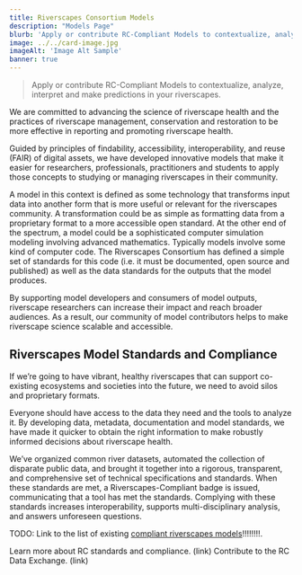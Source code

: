 ```yaml
---
title: Riverscapes Consortium Models
description: "Models Page"
blurb: 'Apply or contribute RC-Compliant Models to contextualize, analyze, interpret and make predictions in your riverscapes.'
image: ../../card-image.jpg
imageAlt: 'Image Alt Sample'
banner: true
---
```


> Apply or contribute RC-Compliant Models to contextualize, analyze, interpret and make predictions in your riverscapes.

We are committed to advancing the science of riverscape health and the practices of riverscape management, conservation and restoration to be more effective in reporting and promoting riverscape health. 
 
Guided by principles of findability, accessibility, interoperability, and reuse (FAIR) of digital assets, we have developed innovative models that make it easier for researchers, professionals, practitioners and students to apply those concepts to studying or managing riverscapes in their community.

A model in this context is defined as some technology that transforms input data into another form that is more useful or relevant for the riverscapes community. A transformation could be as simple as formatting data from a proprietary format to a more accessible open standard. At the other end of the spectrum, a model could be a sophisticated computer simulation modeling involving advanced mathematics. Typically models involve some kind of computer code. The Riverscapes Consortium has defined a simple set of standards for this code (i.e. it must be documented, open source and published) as well as the data standards for the outputs that the model produces.
 
By supporting model developers and consumers of model outputs, riverscape researchers can increase their impact and reach broader audiences. As a result, our community of model contributors helps to make riverscape science scalable and accessible. 
 
## Riverscapes Model Standards and Compliance
If we’re going to have vibrant, healthy riverscapes that can support co-existing ecosystems and societies into the future, we need to avoid silos and proprietary formats. 
 
Everyone should have access to the data they need and the tools to analyze it. By developing data, metadata, documentation and model standards, we have made it quicker to obtain the right information to make robustly informed decisions about riverscape health.
 
We’ve organized common river datasets, automated the collection of disparate public data, and brought it together into a rigorous, transparent, and comprehensive set of technical specifications and standards. When these standards are met, a Riverscapes-Compliant badge is issued, communicating that a tool has met the standards. Complying with these standards increases interoperability, supports multi-disciplinary analysis, and answers unforeseen questions.

TODO: Link to the list of existing [compliant riverscapes models](https://tools.riverscapes.net/)!!!!!!!!.
 
Learn more about RC standards and compliance. (link)
Contribute to the RC Data Exchange. (link)


